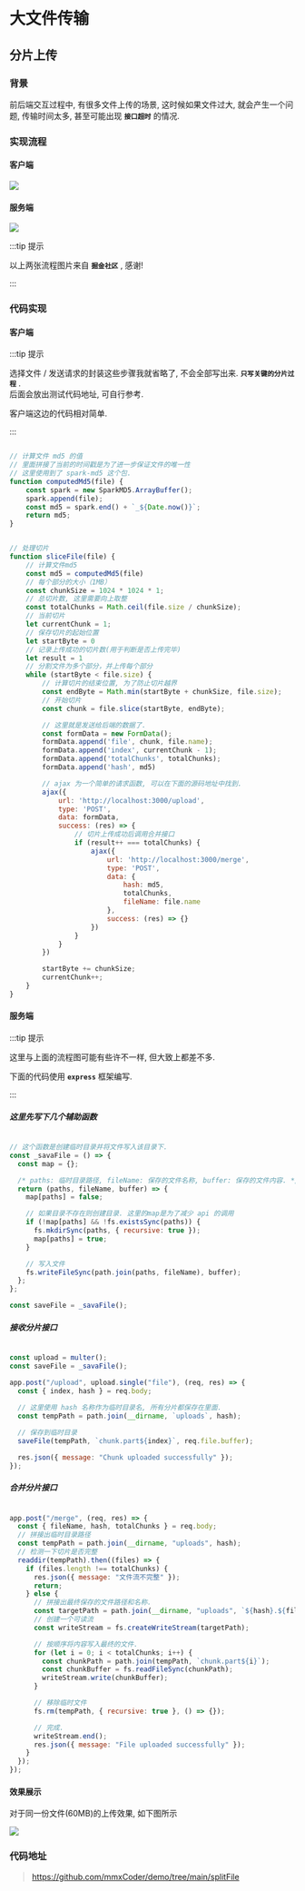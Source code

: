
# 大文件传输

## 分片上传

### 背景

前后端交互过程中, 有很多文件上传的场景, 这时候如果文件过大, 就会产生一个问题, 传输时间太多, 甚至可能出现 **`接口超时`** 的情况.

### 实现流程

#### 客户端

<img src={png1} />

#### 服务端

<img src={png2} />

:::tip 提示

以上两张流程图片来自 **`掘金社区`** , 感谢!

:::

### 代码实现

#### 客户端

:::tip 提示

选择文件 / 发送请求的封装这些步骤我就省略了, 不会全部写出来. **`只写关键的分片过程`** .  
后面会放出测试代码地址, 可自行参考.  

客户端这边的代码相对简单.

:::

```js

// 计算文件 md5 的值
// 里面拼接了当前的时间戳是为了进一步保证文件的唯一性
// 这里使用到了 spark-md5 这个包.
function computedMd5(file) {
    const spark = new SparkMD5.ArrayBuffer();
    spark.append(file);
    const md5 = spark.end() + `_${Date.now()}`;
    return md5;
}


// 处理切片
function sliceFile(file) {
    // 计算文件md5
    const md5 = computedMd5(file)
    // 每个部分的大小（1MB）
    const chunkSize = 1024 * 1024 * 1;
    // 总切片数, 这里需要向上取整
    const totalChunks = Math.ceil(file.size / chunkSize);
    // 当前切片
    let currentChunk = 1;
    // 保存切片的起始位置
    let startByte = 0
    // 记录上传成功的切片数(用于判断是否上传完毕)
    let result = 1
    // 分割文件为多个部分，并上传每个部分
    while (startByte < file.size) {
        // 计算切片的结束位置, 为了防止切片越界
        const endByte = Math.min(startByte + chunkSize, file.size);
        // 开始切片
        const chunk = file.slice(startByte, endByte);

        // 这里就是发送给后端的数据了.
        const formData = new FormData();
        formData.append('file', chunk, file.name);
        formData.append('index', currentChunk - 1);
        formData.append('totalChunks', totalChunks);
        formData.append('hash', md5)

        // ajax 为一个简单的请求函数, 可以在下面的源码地址中找到.
        ajax({
            url: 'http://localhost:3000/upload',
            type: 'POST',
            data: formData,
            success: (res) => {
                // 切片上传成功后调用合并接口
                if (result++ === totalChunks) {
                    ajax({
                        url: 'http://localhost:3000/merge',
                        type: 'POST',
                        data: {
                            hash: md5,
                            totalChunks,
                            fileName: file.name
                        },
                        success: (res) => {}
                    })
                }
            }
        })

        startByte += chunkSize;
        currentChunk++;
    }
}

```

#### 服务端

:::tip 提示

这里与上面的流程图可能有些许不一样, 但大致上都差不多.  

下面的代码使用 **`express`** 框架编写.

:::

##### 这里先写下几个辅助函数

```js

// 这个函数是创建临时目录并将文件写入该目录下.
const _savaFile = () => {
  const map = {};

  /* paths: 临时目录路径, fileName: 保存的文件名称, buffer: 保存的文件内容. */
  return (paths, fileName, buffer) => {
    map[paths] = false;

    // 如果目录不存在则创建目录. 这里的map是为了减少 api 的调用
    if (!map[paths] && !fs.existsSync(paths)) {
      fs.mkdirSync(paths, { recursive: true });
      map[paths] = true;
    }

    // 写入文件
    fs.writeFileSync(path.join(paths, fileName), buffer);
  };
};

const saveFile = _savaFile();


```

##### 接收分片接口

```js

const upload = multer();
const saveFile = _savaFile();

app.post("/upload", upload.single("file"), (req, res) => {
  const { index, hash } = req.body;
  
  // 这里使用 hash 名称作为临时目录名, 所有分片都保存在里面.
  const tempPath = path.join(__dirname, `uploads`, hash);

  // 保存到临时目录
  saveFile(tempPath, `chunk.part${index}`, req.file.buffer);

  res.json({ message: "Chunk uploaded successfully" });
});

```

##### 合并分片接口

```js

app.post("/merge", (req, res) => {
  const { fileName, hash, totalChunks } = req.body;
  // 拼接出临时目录路径
  const tempPath = path.join(__dirname, "uploads", hash);
  // 检测一下切片是否完整
  readdir(tempPath).then((files) => {
    if (files.length !== totalChunks) {
      res.json({ message: "文件流不完整" });
      return;
    } else {
      // 拼接出最终保存的文件路径和名称.
      const targetPath = path.join(__dirname, "uploads", `${hash}.${fileName}`);
      // 创建一个可读流
      const writeStream = fs.createWriteStream(targetPath);

      // 按顺序将内容写入最终的文件.
      for (let i = 0; i < totalChunks; i++) {
        const chunkPath = path.join(tempPath, `chunk.part${i}`);
        const chunkBuffer = fs.readFileSync(chunkPath);
        writeStream.write(chunkBuffer);
      }

      // 移除临时文件
      fs.rm(tempPath, { recursive: true }, () => {});

      // 完成.
      writeStream.end();
      res.json({ message: "File uploaded successfully" });
    }
  });
});

```

#### 效果展示

对于同一份文件(60MB)的上传效果, 如下图所示

<img src={png3} />

### 代码地址

> https://github.com/mmxCoder/demo/tree/main/splitFile